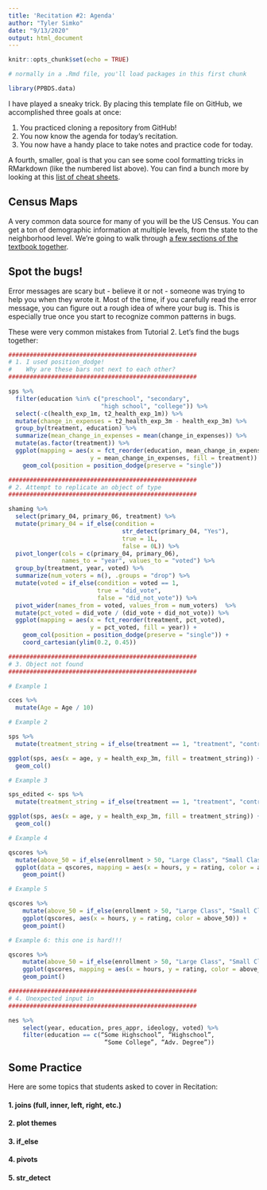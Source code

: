 ```yaml
---
title: 'Recitation #2: Agenda'
author: "Tyler Simko"
date: "9/13/2020"
output: html_document
---
```


```r
knitr::opts_chunk$set(echo = TRUE)

# normally in a .Rmd file, you'll load packages in this first chunk

library(PPBDS.data)

```

I have played a sneaky trick. By placing this template file on GitHub, we accomplished three goals at once:

1. You practiced cloning a repository from GitHub! 
2. You now know the agenda for today's recitation.
3. You now have a handy place to take notes and practice code for today. 

A fourth, smaller, goal is that you can see some cool formatting tricks in RMarkdown (like the numbered list above). You can find a bunch more by looking at this [list of cheat sheets](https://rstudio.com/resources/cheatsheets/).

## Census Maps

A very common data source for many of you will be the US Census. You can get a ton of demographic information at multiple levels, from the state to the neighborhood level. We're going to walk through [a few sections of the textbook together](https://davidkane9.github.io/PPBDS/maps.html). 

## Spot the bugs!

Error messages are scary but - believe it or not - someone was trying to help you when they wrote it. Most of the time, if you carefully read the error message, you can figure out a rough idea of where your bug is. This is especially true once you start to recognize common patterns in bugs. 

These were very common mistakes from Tutorial 2. Let's find the bugs together:

```r

#####################################################
# 1. I used position_dodge! 
#    Why are these bars not next to each other?
#####################################################

sps %>%
  filter(education %in% c("preschool", "secondary", 
                          "high school", "college")) %>%
  select(-c(health_exp_1m, t2_health_exp_1m)) %>%
  mutate(change_in_expenses = t2_health_exp_3m - health_exp_3m) %>%
  group_by(treatment, education) %>%
  summarize(mean_change_in_expenses = mean(change_in_expenses)) %>% 
  mutate(as.factor(treatment)) %>%
  ggplot(mapping = aes(x = fct_reorder(education, mean_change_in_expenses), 
                       y = mean_change_in_expenses, fill = treatment)) +
    geom_col(position = position_dodge(preserve = "single"))
```

```r
#####################################################
# 2. Attempt to replicate an object of type 
#####################################################

shaming %>%
  select(primary_04, primary_06, treatment) %>%
  mutate(primary_04 = if_else(condition = 
                                str_detect(primary_04, "Yes"),
                                true = 1L,
                                false = 0L)) %>%
  pivot_longer(cols = c(primary_04, primary_06), 
               names_to = "year", values_to = "voted") %>%
  group_by(treatment, year, voted) %>%
  summarize(num_voters = n(), .groups = "drop") %>%
  mutate(voted = if_else(condition = voted == 1,
                         true = "did_vote",
                         false = "did_not_vote")) %>%
  pivot_wider(names_from = voted, values_from = num_voters)  %>%
  mutate(pct_voted = did_vote / (did_vote + did_not_vote)) %>% 
  ggplot(mapping = aes(x = fct_reorder(treatment, pct_voted), 
                       y = pct_voted, fill = year)) +
    geom_col(position = position_dodge(preserve = "single")) +
    coord_cartesian(ylim(0.2, 0.45))
```

```r
#####################################################
# 3. Object not found
#####################################################

# Example 1

cces %>%
  mutate(Age = Age / 10)

# Example 2

sps %>% 
  mutate(treatment_string = if_else(treatment == 1, "treatment", "control"))

ggplot(sps, aes(x = age, y = health_exp_3m, fill = treatment_string)) + 
  geom_col()

# Example 3

sps_edited <- sps %>% 
  mutate(treatment_string = if_else(treatment == 1, "treatment", "control"))

ggplot(sps, aes(x = age, y = health_exp_3m, fill = treatment_string)) + 
  geom_col()

# Example 4

qscores %>% 
  mutate(above_50 = if_else(enrollment > 50, "Large Class", "Small Class")) %>%
  ggplot(data = qscores, mapping = aes(x = hours, y = rating, color = above_50)) + 
    geom_point()

# Example 5

qscores %>% 
    mutate(above_50 = if_else(enrollment > 50, "Large Class", "Small Class")) %>%
    ggplot(qscores, aes(x = hours, y = rating, color = above_50)) + 
    geom_point()

# Example 6: this one is hard!!!

qscores %>% 
    mutate(above_50 = if_else(enrollment > 50, "Large Class", "Small Class")) %>%
    ggplot(qscores, mapping = aes(x = hours, y = rating, color = above_50)) + 
    geom_point()
```

```r
#####################################################
# 4. Unexpected input in
#####################################################

nes %>%
    select(year, education, pres_appr, ideology, voted) %>%
    filter(education == c(“Some Highschool”, “Highschool”, 
                           “Some College”, “Adv. Degree”))
```

## Some Practice

Here are some topics that students asked to cover in Recitation:

#### 1. joins (full, inner, left, right, etc.)

#### 2. plot themes

#### 3. if_else

#### 4. pivots

#### 5. str_detect